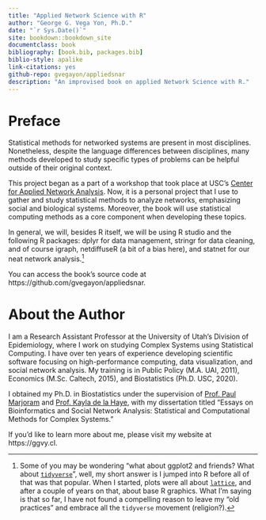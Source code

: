```yaml
--- 
title: "Applied Network Science with R"
author: "George G. Vega Yon, Ph.D."
date: "`r Sys.Date()`"
site: bookdown::bookdown_site
documentclass: book
bibliography: [book.bib, packages.bib]
biblio-style: apalike
link-citations: yes
github-repo: gvegayon/appliedsnar
description: "An improvised book on applied Network Science with R."
---
```


# Preface

\renewcommand{\Pr}[1]{\mbox{Pr}\left(#1\right)}
\renewcommand{\exp}[1]{\mbox{exp}\left\{#1\right\}}


Statistical methods for networked systems are present in most disciplines.
Nonetheless, despite the language differences between disciplines, many methods
developed to study specific types of problems can be helpful outside of their original context.

This project began as a part of a workshop that took place at USC's
[Center for Applied Network Analysis](https://cana.usc.edu). Now, it is a personal
project that I use to gather and study statistical methods to analyze networks, emphasizing social and biological systems.
Moreover, the book will use statistical computing methods as a core component
when developing these topics.

In general, we will, besides R itself, we will be using R studio and the following
R packages: dplyr for data management, stringr for data cleaning, and of course
igraph, netdiffuseR (a bit of a bias here), and statnet for our neat network
analysis.^[Some of you may be wondering "what about ggplot2 and friends? What about [`tidyverse`](https://www.tidyverse.org/)", well, my short answer is I jumped into R before all of that was that popular. When I started, plots were all about [`lattice`](https://CRAN.R-project.org/package=lattice), and after a couple of years on that, about base R graphics. What I'm saying is that so far, I have not found a compelling reason to leave my "old practices" and embrace all the `tidyverse` movement (religion?).]

You can access the book's source code at https://github.com/gvegayon/appliedsnar.

# About the Author

I am a Research Assistant Professor at the University of Utah's Division of
Epidemiology, where I work on studying Complex Systems using Statistical Computing.
I have over ten years of experience developing scientific software focusing on
high-performance computing, data visualization, and social network analysis.
My training is in Public Policy (M.A. UAI, 2011), Economics (M.Sc. Caltech,
2015), and Biostatistics (Ph.D. USC, 2020).

I obtained my Ph.D. in Biostatistics under the supervision of
[Prof. Paul Marjoram](https://scholar.google.com/citations?user=Zj5ky5gAAAAJ&hl=en) and
[Prof. Kayla de la Haye](https://kayladelahaye.net/), with my dissertation titled "Essays on
Bioinformatics and Social Network Analysis: Statistical and Computational Methods
for Complex Systems."

If you'd like to learn more about me, please visit my website at https://ggvy.cl.

